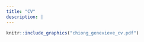 ```yaml
---
title: "CV"
description: |
---
```



```r

knitr::include_graphics("chiong_genevieve_cv.pdf")
```
